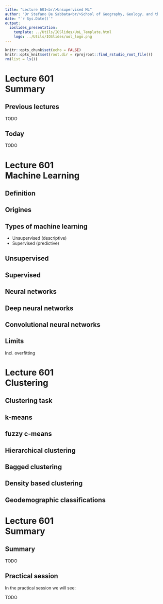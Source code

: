 ```yaml
---
title: "Lecture 601<br/>Unsupervised ML"
author: "Dr Stefano De Sabbata<br/>School of Geography, Geology, and the Env.<br/><a href=\"mailto:s.desabbata@le.ac.uk\">s.desabbata&commat;le.ac.uk</a> &vert; <a href=\"https://twitter.com/maps4thought\">&commat;maps4thought</a><br/><a href=\"https://github.com/sdesabbata/GY7702\">github.com/sdesabbata/GY7702</a> licensed under <a href=\"https://www.gnu.org/licenses/gpl-3.0.html\">GNU GPL v3.0</a>"
date: "`r Sys.Date()`"
output:
  ioslides_presentation:
    template: ../Utils/IOSlides/UoL_Template.html
    logo: ../Utils/IOSlides/uol_logo.png
---
```


```r
knitr::opts_chunk$set(echo = FALSE)
knitr::opts_knit$set(root.dir = rprojroot::find_rstudio_root_file())
rm(list = ls())
```



# Lecture 601<br/>Summary



## Previous lectures

TODO



## Today

TODO



# Lecture 601<br/>Machine Learning



## Definition



## Origines



## Types of machine learning

- Unsupervised (descriptive)
- Supervised (predictive)



## Unsupervised



## Supervised



## Neural networks



## Deep neural networks



## Convolutional neural networks



## Limits

Incl. overfitting



# Lecture 601<br/>Clustering


## Clustering task



## k-means



## fuzzy c-means



## Hierarchical clustering



## Bagged clustering



## Density based clustering



## Geodemographic classifications



# Lecture 601<br/>Summary



## Summary

TODO



## Practical session

In the practical session we will see:

TODO